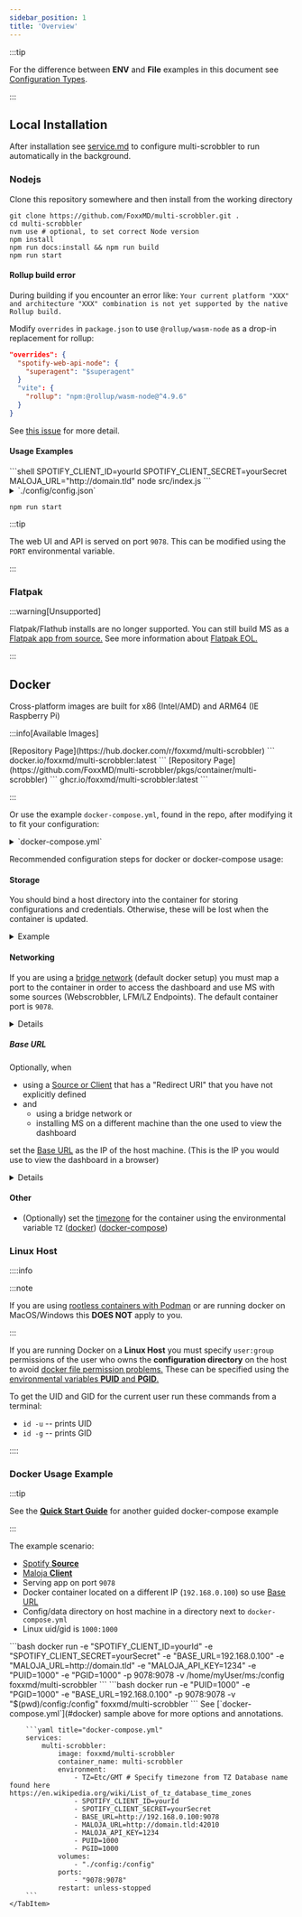 ```yaml
---
sidebar_position: 1
title: 'Overview'
---
```



:::tip

For the difference between **ENV** and **File** examples in this document see [Configuration Types](../configuration/configuration.mdx#configuration-types).

:::

## Local Installation

After installation see [service.md](service.md) to configure multi-scrobbler to run automatically in the background.

### Nodejs

Clone this repository somewhere and then install from the working directory

```shell
git clone https://github.com/FoxxMD/multi-scrobbler.git .
cd multi-scrobbler
nvm use # optional, to set correct Node version
npm install
npm run docs:install && npm run build
npm run start
```

#### Rollup build error

During building if you encounter an error like: `Your current platform "XXX" and architecture "XXX" combination is not yet supported by the native Rollup build.`

Modify `overrides` in `package.json` to use `@rollup/wasm-node` as a drop-in replacement for rollup:

```json
"overrides": {
  "spotify-web-api-node": {
    "superagent": "$superagent"
  }
  "vite": {
    "rollup": "npm:@rollup/wasm-node@^4.9.6"
  }
}
```

See [this issue](https://github.com/FoxxMD/multi-scrobbler/issues/135#issuecomment-1927080260) for more detail.

#### Usage Examples

<Tabs groupId="configType" queryString>
<TabItem value="env" label="ENV">
```shell
SPOTIFY_CLIENT_ID=yourId SPOTIFY_CLIENT_SECRET=yourSecret MALOJA_URL="http://domain.tld" node src/index.js
```
</TabItem>
<TabItem value="file" label="File">

<details>
    <summary>`./config/config.json`</summary>

    ```json title="./config/config.json"
    {
        "sources": [
            {
                "type": "spotify",
                "clients": ["myConfig"],
                "name": "mySpotifySource",
                "data": {
                    "clientId": "a89cba1569901a0671d5a9875fed4be1",
                    "clientSecret": "ec42e09d5ae0ee0f0816ca151008412a",
                 }
            }
        ],
        "clients": [
            {
                "type": "maloja",
                "name": "myConfig",
                "data": {
                    "url": "http://localhost:42010",
                    "apiKey": "myMalojaKey"
                }
            }
        ],
    }
    ```

</details>

```shell
npm run start
```
</TabItem>
</Tabs>

:::tip

The web UI and API is served on port `9078`. This can be modified using the `PORT` environmental variable.

:::

### Flatpak

:::warning[Unsupported]

Flatpak/Flathub installs are no longer supported. You can still build MS as a [Flatpak app from source.](../development/flatpak) See more information about [Flatpak EOL.](https://github.com/FoxxMD/multi-scrobbler/issues/287)

:::

## Docker

Cross-platform images are built for x86 (Intel/AMD) and ARM64 (IE Raspberry Pi)

:::info[Available Images]

<Tabs>
    <TabItem value="docker" label="Dockerhub">
        [Repository Page](https://hub.docker.com/r/foxxmd/multi-scrobbler)
        ```
        docker.io/foxxmd/multi-scrobbler:latest
        ```
    </TabItem>
    <TabItem value="ghcr" label="Github Packages">
        [Repository Page](https://github.com/FoxxMD/multi-scrobbler/pkgs/container/multi-scrobbler)
        ```
        ghcr.io/foxxmd/multi-scrobbler:latest
        ```
    </TabItem>
</Tabs>

:::

Or use the example `docker-compose.yml`, found in the repo, after modifying it to fit your configuration:

<details>

<summary>`docker-compose.yml`</summary>

<CodeBlock language="yaml">{ComposeStack}</CodeBlock>

</details>

Recommended configuration steps for docker or docker-compose usage:

#### Storage

You should bind a host directory into the container for storing configurations and credentials. Otherwise, these will be lost when the container is updated.

<details>

<summary>Example</summary>

<Tabs groupId="runType" queryString>
    <TabItem value="docker" label="Docker">
        [Using `-v` method for docker](https://docs.docker.com/storage/bind-mounts/#start-a-container-with-a-bind-mount):
        ```shell
        docker run ... -v "$(pwd)/config:/config" foxxmd/multi-scrobbler
        ```
    </TabItem>
    <TabItem value="docker-compose" label="Docker Compose">
        [Using docker-compose](https://docs.docker.com/compose/compose-file/compose-file-v3/#short-syntax-3):

        ```yaml title="docker-compose.yml"
        services:
          multi-scrobbler:
            # ...
            volumes:
              - "./config:/config"
        ```
    </TabItem>
</Tabs>

</details>

#### Networking

If you are using a [bridge network](https://www.appsdeveloperblog.com/docker-networking-bridging-host-and-overlay/) (default docker setup) you must map a port to the container in order to access the dashboard and use MS with some sources (Webscrobbler, LFM/LZ Endpoints). The default container port is `9078`.

<details>

    <summary>Example</summary>

<Tabs groupId="runType" queryString>
    <TabItem value="docker" label="Docker">
        [Docker `run` publish options](https://docs.docker.com/engine/reference/commandline/run/#publish):
        ```shell
        docker run ... -p 9078:9078 foxxmd/multi-scrobbler
        ```
    </TabItem>
    <TabItem value="docker-compose" label="Docker Compose">
        [docker-compose](https://docs.docker.com/compose/compose-file/compose-file-v3/#short-syntax-1):

        ```yaml title="docker-compose.yml"
        services:
          multi-scrobbler:
            # ...
            ports:
              - "9078:9078"
        ```
    </TabItem>
</Tabs>

</details>

##### Base URL

Optionally, when

* using a [Source or Client](../configuration/configuration.mdx) that has a "Redirect URI" that you have not explicitly defined
* and
  * using a bridge network or
  * installing MS on a different machine than the one used to view the dashboard

set the [Base URL](../configuration/configuration.mdx#base-url) as the IP of the host machine. (This is the IP you would use to view the dashboard in a browser)

<details>

    <summary>Example</summary>

<Tabs groupId="runType" queryString>
    <TabItem value="docker" label="Docker">
        ```shell
        docker run ... -e BASE_URL="http://hostMachineIP" foxxmd/multi-scrobbler
        ```
    </TabItem>
    <TabItem value="docker-compose" label="Docker Compose">
        [docker-compose](https://docs.docker.com/compose/compose-file/compose-file-v3/#short-syntax-1):

        ```yaml title="docker-compose.yml"
        services:
          multi-scrobbler:
            # ...
            environment:
              - BASE_URL=http://hostMachineIP
        ```
    </TabItem>
</Tabs>

</details>

#### Other

* (Optionally) set the [timezone](https://en.wikipedia.org/wiki/List_of_tz_database_time_zones) for the container using the environmental variable `TZ` ([docker](https://docs.docker.com/engine/reference/commandline/run/#env)) ([docker-compose](https://docs.docker.com/compose/compose-file/compose-file-v3/#environment))

### Linux Host

::::info

:::note

If you are using [rootless containers with Podman](https://developers.redhat.com/blog/2020/09/25/rootless-containers-with-podman-the-basics#why_podman_) or are running docker on MacOS/Windows this **DOES NOT** apply to you.

:::

If you are running Docker on a **Linux Host** you must specify `user:group` permissions of the user who owns the **configuration directory** on the host to avoid [docker file permission problems.](https://ikriv.com/blog/?p=4698) These can be specified using the [environmental variables **PUID** and **PGID**.](https://docs.linuxserver.io/general/understanding-puid-and-pgid)

To get the UID and GID for the current user run these commands from a terminal:

* `id -u` -- prints UID
* `id -g` -- prints GID

::::

### Docker Usage Example

:::tip

See the [**Quick Start Guide**](../quickstart.mdx) for another guided docker-compose example

:::

The example scenario:

* [Spotify **Source**](../configuration/configuration.mdx#spotify)
* [Maloja **Client**](../configuration/configuration.mdx#maloja)
* Serving app on port `9078`
* Docker container located on a different IP (`192.168.0.100`) so use [Base URL](../configuration/configuration.mdx#base-url)
* Config/data directory on host machine in a directory next to `docker-compose.yml`
* Linux uid/gid is `1000:1000`

<Tabs groupId="runType" queryString>
    <TabItem value="docker" label="Docker">
        <Tabs groupId="configType" queryString>
            <TabItem value="env" label="ENV">
                ```bash
                docker run -e "SPOTIFY_CLIENT_ID=yourId" -e "SPOTIFY_CLIENT_SECRET=yourSecret" -e "BASE_URL=192.168.0.100" -e "MALOJA_URL=http://domain.tld" -e "MALOJA_API_KEY=1234" -e "PUID=1000" -e "PGID=1000" -p 9078:9078 -v /home/myUser/ms:/config foxxmd/multi-scrobbler
                ```
            </TabItem>
            <TabItem value="file" label="File">
                ```bash
                docker run -e "PUID=1000" -e "PGID=1000" -e "BASE_URL=192.168.0.100" -p 9078:9078 -v "$(pwd)/config:/config" foxxmd/multi-scrobbler
                ```
            </TabItem>
        </Tabs>
    </TabItem>
    <TabItem value="docker-compose" label="Docker Compose">
        See [`docker-compose.yml`](#docker) sample above for more options and annotations.

        ```yaml title="docker-compose.yml"
        services:
            multi-scrobbler:
                image: foxxmd/multi-scrobbler
                container_name: multi-scrobbler
                environment:
                    - TZ=Etc/GMT # Specify timezone from TZ Database name found here https://en.wikipedia.org/wiki/List_of_tz_database_time_zones
                    - SPOTIFY_CLIENT_ID=yourId
                    - SPOTIFY_CLIENT_SECRET=yourSecret
                    - BASE_URL=http://192.168.0.100:9078
                    - MALOJA_URL=http://domain.tld:42010
                    - MALOJA_API_KEY=1234
                    - PUID=1000
                    - PGID=1000
                volumes:
                    - "./config:/config"
                ports:
                    - "9078:9078"
                restart: unless-stopped
        ```
    </TabItem>
</Tabs>


